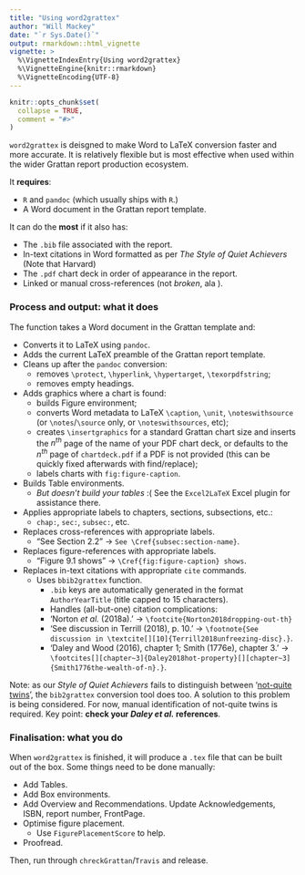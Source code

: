 ```yaml
---
title: "Using word2grattex"
author: "Will Mackey"
date: "`r Sys.Date()`"
output: rmarkdown::html_vignette
vignette: >
  %\VignetteIndexEntry{Using word2grattex}
  %\VignetteEngine{knitr::rmarkdown}
  %\VignetteEncoding{UTF-8}
---
```


```r
knitr::opts_chunk$set(
  collapse = TRUE,
  comment = "#>"
)
```



`word2grattex` is deisgned to make Word to LaTeX conversion faster and more accurate. It is relatively flexible but is most effective when used within the wider Grattan report production ecosystem.

It **requires**:

* `R` and `pandoc` (which usually ships with `R`.)
* A Word document in the Grattan report template.

It can do the **most** if it also has:

* The `.bib` file associated with the report.
* In-text citations in Word formatted as per _The Style of Quiet Achievers_ (Note that Harvard)
* The `.pdf` chart deck in order of appearance in the report.
* Linked or manual cross-references (not _broken_, ala ). 



### Process and output: what it does

The function takes a Word document in the Grattan template and: 

* Converts it to LaTeX using `pandoc`.
* Adds the current LaTeX preamble of the Grattan report template.
* Cleans up after the `pandoc` conversion:
    * removes `\protect`, `\hyperlink`, `\hypertarget`, `\texorpdfstring`;
    * removes empty headings.
* Adds graphics where a chart is found:
    * builds Figure environment;
    * converts Word metadata to LaTeX `\caption`, `\unit`, `\noteswithsource` (or `\notes`/`\source` only, or `\noteswithsources`, etc);
    * creates `\insertgraphics` for a standard Grattan chart size and inserts the $n^{th}$ page of the name of your PDF chart deck, or defaults to the $n^{th}$ page of `chartdeck.pdf` if a PDF is not provided (this can be quickly fixed afterwards with find/replace);
    * labels charts with `fig:figure-caption`.
* Builds Table environments.
   * _But doesn't build your tables_ :( See the `Excel2LaTeX` Excel plugin for assistance there.
* Applies appropriate labels to chapters, sections, subsections, etc.:
    * `chap:`, `sec:`, `subsec:`, etc.
* Replaces cross-references with appropriate labels.
    * "See Section 2.2" &rarr; `See \Cref{subsec:section-name}`.
* Replaces figure-references with appropriate labels.
    * "Figure 9.1 shows" &rarr; `\Cref{fig:figure-caption} shows`.
* Replaces in-text citations with appropriate `cite` commands.
    * Uses `bbib2grattex` function.
		* `.bib` keys are automatically generated in the format `AuthorYearTitle` (title capped to 15 characters). 
		* Handles (all-but-one) citation complications:
        * 'Norton _et al._ (2018a).' &rarr; `\footcite{Norton2018dropping-out-th}`
        * 'See discussion in Terrill (2018), p. 10.' &rarr; `\footnote{See discussion in \textcite[][10]{Terrill2018unfreezing-disc}.}`. 
        * 'Daley and Wood (2016), chapter 1; Smith (1776e), chapter 3.' &rarr; `\footcites[][chapter~3]{Daley2018hot-property}[][chapter~3]{Smith1776the-wealth-of-n}.}`. 


Note: as our _Style of Quiet Achievers_ fails to distinguish between '[not-quite twins](http://blog.apastyle.org/apastyle/2011/10/reference-twins.html)', the `bib2grattex` conversion tool does too. A solution to this problem is being considered. For now, manual identification of not-quite twins is required. Key point: **check your _Daley et al._ references**.



### Finalisation: what you do

When `word2grattex` is finished, it will produce a `.tex` file that can be built out of the box. Some things need to be done manually:

* Add Tables.
* Add Box environments.
* Add Overview and Recommendations. Update Acknowledgements, ISBN, report number, FrontPage.
* Optimise figure placement. 
    * Use `FigurePlacementScore` to help.
* Proofread.

Then, run through `chreckGrattan`/`Travis` and release. 



